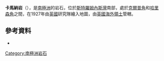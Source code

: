{{Coord|54|10|S|36|37|W|source:GNIS|display=title}}

'''卡馬納岩'''（{{lang-en|Camana Rock}}），是[[南極洲|南極洲]]的岩石，位於[[斯特羅姆內斯灣|斯特羅姆內斯灣]]南部，處於[[克爾普角|克爾普角]]和[[哈里森角|哈里森角]]之間，在1927年由[[英國|英國]]研究隊繪入地圖，由[[英國海外領土|英國海外領土]]管轄。

==參考資料==
* {{usgs-gazetteer|id=2318}}

{{Antarctica-geo-stub}}
[[Category:南極洲岩石|Category:南極洲岩石]]
